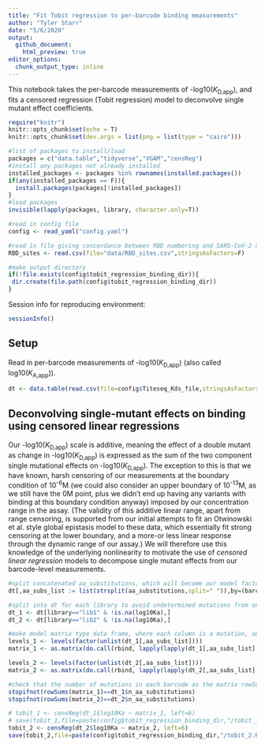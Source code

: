 ```yaml
---
title: "Fit Tobit regression to per-barcode binding measurements"
author: "Tyler Starr"
date: "5/6/2020"
output:
  github_document:
    html_preview: true
editor_options: 
  chunk_output_type: inline
---
```


This notebook takes the per-barcode measurements of -log10(*K*<sub>D,app</sub>), and fits a censored regression (Tobit regression) model to deconvolve single mutant effect coefficients.

```r
require("knitr")
knitr::opts_chunk$set(echo = T)
knitr::opts_chunk$set(dev.args = list(png = list(type = "cairo")))

#list of packages to install/load
packages = c("data.table","tidyverse","VGAM","censReg")
#install any packages not already installed
installed_packages <- packages %in% rownames(installed.packages())
if(any(installed_packages == F)){
  install.packages(packages[!installed_packages])
}
#load packages
invisible(lapply(packages, library, character.only=T))

#read in config file
config <- read_yaml("config.yaml")

#read in file giving concordance between RBD numbering and SARS-CoV-2 Spike numbering
RBD_sites <- read.csv(file="data/RBD_sites.csv",stringsAsFactors=F)

#make output directory
if(!file.exists(config$tobit_regression_binding_dir)){
 dir.create(file.path(config$tobit_regression_binding_dir))
}
```
Session info for reproducing environment:
```r
sessionInfo()
```

## Setup

Read in per-barcode measurements of -log10(*K*<sub>D,app</sub>) (also called log10(*K*<sub>A,app</sub>)).

```r
dt <- data.table(read.csv(file=config$Titeseq_Kds_file,stringsAsFactors = F)) #later on, could imagine also loading in other targets and having these as additional factors int the tobit regression?
```

## Deconvolving single-mutant effects on binding using censored linear regressions

Our -log10(*K*<sub>D,app</sub>) scale is additive, meaning the effect of a double mutant as change in -log10(*K*<sub>D,app</sub>) is expressed as the sum of the two component single mutational effects on -log10(*K*<sub>D,app</sub>). The exception to this is that we have known, harsh censoring of our measurements at the boundary condition of 10<sup>-6</sup>M (we could also consider an upper boundary of 10<sup>-13</sup>M, as we still have the 0M point, plus we didn't end up having any variants with binding at this boundary condition anyway) imposed by our concentration range in the assay. (The validity of this additive linear range, apart from range censoring, is supported from our initial attempts to fit an Otwinowski et al. style global epistasis model to these data, which essentially fit strong censoring at the lower boundary, and a more-or less linear response through the dynamic range of our assay.) We will therefore use this knowledge of the underlying nonlinearity to motivate the use of *censored linear regression* models to decompose single mutant effects from our barcode-level measurements.

```r
#split concatenated aa_substitutions, which will become our model factors
dt[,aa_subs_list := list(strsplit(aa_substitutions,split=" ")),by=(barcode)]

#split into dt for each library to avoid undetermined mutations from one library becoming undetermined values in the other; censor for complete observations
dt_1 <- dt[library=="lib1" & !is.na(log10Ka),]
dt_2 <- dt[library=="lib2" & !is.na(log10Ka),]

#make model matrix type data frame, where each column is a mutation, and each row is a barcode measurement. Cells are 1 if a barcode has the mutation given in the column, 0 if a barcode does not have the mutation. It is therefore quite a sparse matrix.
levels_1 <- levels(factor(unlist(dt_1[,aa_subs_list])))
matrix_1 <- as.matrix(do.call(rbind, lapply(lapply(dt_1[,aa_subs_list], factor, levels_1), table)))

levels_2 <- levels(factor(unlist(dt_2[,aa_subs_list])))
matrix_2 <- as.matrix(do.call(rbind, lapply(lapply(dt_2[,aa_subs_list], factor, levels_2), table)))

#check that the number of mutations in each barcode as the matrix rowSum matches the number of mutations annotated in the dt table
stopifnot(rowSums(matrix_1)==dt_1$n_aa_substitutions)
stopifnot(rowSums(matrix_2)==dt_2$n_aa_substitutions)

# tobit_1 <- censReg(dt_1$log10Ka ~ matrix_1, left=6)
# save(tobit_1,file=paste(config$tobit_regression_binding_dir,"/tobit_1.Rda",sep=""))
tobit_2 <- censReg(dt_2$log10Ka ~ matrix_2, left=6)
save(tobit_2,file=paste(config$tobit_regression_binding_dir,"/tobit_2.Rda",sep=""))

```


```r

```



